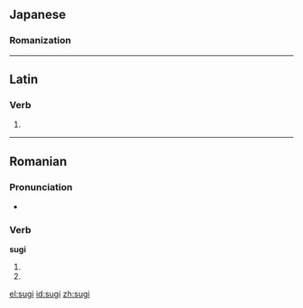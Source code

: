 ==Japanese==
===Romanization===
{{ja-romaji|すぎ}}
----

==Latin==

===Verb===
{{la-verb-form|sūgī}}

# {{conjugation of|sugo|sūgō|pres|pass|inf|lang=la}}

----

==Romanian==

===Pronunciation===
* {{IPA|[sud͡ʒʲ]|lang=ro}}

===Verb===
'''sugi'''

# {{ro-form-verb|2s|pres|suge}}
# {{ro-form-verb|2s|sub|suge}}

[[el:sugi]]
[[id:sugi]]
[[zh:sugi]]